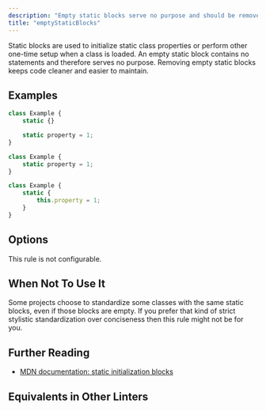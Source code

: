 ```yaml
---
description: "Empty static blocks serve no purpose and should be removed for cleaner code."
title: "emptyStaticBlocks"
---
```



<RuleSummary plugin="ts" rule="emptyStaticBlocks" />

Static blocks are used to initialize static class properties or perform other one-time setup when a class is loaded.
An empty static block contains no statements and therefore serves no purpose.
Removing empty static blocks keeps code cleaner and easier to maintain.

## Examples

<Tabs>
<TabItem label="❌ Incorrect">

```ts
class Example {
	static {}

	static property = 1;
}
```

</TabItem>
<TabItem label="✅ Correct">

```ts
class Example {
	static property = 1;
}
```

```ts
class Example {
	static {
		this.property = 1;
	}
}
```

</TabItem>
</Tabs>

## Options

This rule is not configurable.

## When Not To Use It

Some projects choose to standardize some classes with the same static blocks, even if those blocks are empty.
If you prefer that kind of strict stylistic standardization over conciseness then this rule might not be for you.

## Further Reading

- [MDN documentation: static initialization blocks](https://developer.mozilla.org/en-US/docs/Web/JavaScript/Reference/Classes/Static_initialization_blocks)

## Equivalents in Other Linters

<RuleEquivalents pluginId="ts" ruleId="emptyStaticBlocks" />
